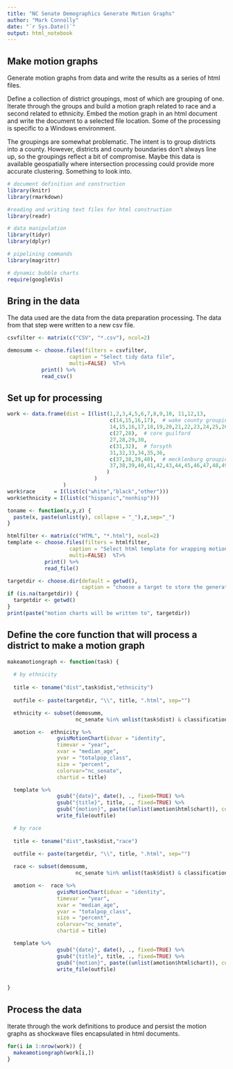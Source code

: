 ```yaml
---
title: "NC Senate Demographics Generate Motion Graphs"
author: "Mark Connolly"
date: "`r Sys.Date()`"
output: html_notebook
---
```

## Make motion graphs
Generate motion graphs from data and write the results as a series of html files.

Define a collection of district groupings, most of which are grouping of one.  Iterate through the groups and build a motion graph related to race and a second related to ethnicity.  Embed the motion graph in an html document and write the document to a selected file location.  Some of the processing is specific to a Windows environment.

The groupings are somewhat problematic.  The intent is to group districts into a county.  However, districts and county boundaries don't always line up, so the groupings reflect a bit of compromise.  Maybe this data is available geospatially where intersection processing could provide more accurate clustering.  Something to look into.

```r
# document definition and construction
library(knitr)
library(rmarkdown)

#reading and writing text files for html construction
library(readr)

# data manipulation
library(tidyr)
library(dplyr)

# pipelining commands
library(magrittr)

# dynamic bubble charts
require(googleVis)
```


## Bring in the data

The data used are the data from the data preparation processing.  The data from that step were written to a new csv file.

```r
csvfilter <- matrix(c("CSV", "*.csv"), ncol=2)

demosumm <- choose.files(filters = csvfilter,
                    caption = "Select tidy data file",
                    multi=FALSE)  %T>%
           print() %>%
           read_csv()
```

## Set up for processing 

```r
work <- data.frame(dist = I(list(1,2,3,4,5,6,7,8,9,10, 11,12,13,
                                 c(14,15,16,17),  # wake county grouping
                                 14,15,16,17,18,19,20,21,22,23,24,25,26,
                                 c(27,28),  # core guilford
                                 27,28,29,30,
                                 c(31,32),  # forsyth
                                 31,32,33,34,35,36,
                                 c(37,38,39,40),  # mecklenburg grouping
                                 37,38,39,40,41,42,43,44,45,46,47,48,49,50
                                )
                            )
                  )
work$race      = I(list(c("white","black","other")))
work$ethnicity = I(list(c("hispanic","nonhisp")))

toname <- function(x,y,z) {
  paste(x, paste(unlist(y), collapse = "_"),z,sep="_")
}

htmlfilter <- matrix(c("HTML", "*.html"), ncol=2)
template <- choose.files(filters = htmlfilter,
                    caption = "Select html template for wrapping motion graph",
                    multi=FALSE)  %T>%
            print() %>%
            read_file()

targetdir <- choose.dir(default = getwd(), 
                        caption = "choose a target to store the generated motion charts")
if (is.na(targetdir)) {
  targetdir <- getwd()
}
print(paste("motion charts will be written to", targetdir))
```

## Define the core function that will process a district to make a motion graph

```r
makeamotiongraph <- function(task) {
  
  # by ethnicity
  
  title <- toname("dist",task$dist,"ethnicity")
  
  outfile <- paste(targetdir, "\\", title, ".html", sep="")

  ethnicity <- subset(demosumm,
                      nc_senate %in% unlist(task$dist) & classification %in% unlist(task$ethnicity))

  amotion <-  ethnicity %>%
                gvisMotionChart(idvar = "identity", 
                timevar = "year", 
                xvar = "median_age", 
                yvar = "totalpop_class",
                size = "percent",
                colorvar="nc_senate",
                chartid = title)

  template %>% 
                gsub("{date}", date(), ., fixed=TRUE) %>%
                gsub("{title}", title, ., fixed=TRUE) %>%
                gsub("{motion}", paste((unlist(amotion$html$chart)), collapse=""), ., fixed=TRUE) %>%
                write_file(outfile)

  # by race  
  
  title <- toname("dist",task$dist,"race")
  
  outfile <- paste(targetdir, "\\", title, ".html", sep="")

  race <- subset(demosumm,
                      nc_senate %in% unlist(task$dist) & classification %in% unlist(task$race))

  amotion <-  race %>%
                gvisMotionChart(idvar = "identity", 
                timevar = "year", 
                xvar = "median_age", 
                yvar = "totalpop_class",
                size = "percent",
                colorvar="nc_senate",
                chartid = title)

  template %>% 
                gsub("{date}", date(), ., fixed=TRUE) %>%
                gsub("{title}", title, ., fixed=TRUE) %>%
                gsub("{motion}", paste((unlist(amotion$html$chart)), collapse=""), ., fixed=TRUE) %>%
                write_file(outfile)


}
```
## Process the data
Iterate through the work definitions to produce and persist the motion graphs as shockwave files encapsulated in html documents.
```r
for(i in 1:nrow(work)) {
  makeamotiongraph(work[i,])
}

```